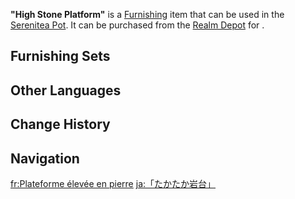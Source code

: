 {{Furnishing Infobox
|id             = 372111
|category       = Landform
|subcategory    = Mountain
|quality        = 3
|adeptal_energy = 20
|load           = 95
|reduced_load   = 47
|description    = After [[Paimon]] and [[Tubby]] had a talk about [[Merusea Village]], the latter combined the former's descriptions with her own imagination to create this stone covered in strange plants.<br>While this stone is quite tall, it is divided into two sections, with the first being a large stone commonly seen in Merusea Village, while the other is an egg-shaped rock responsible for supporting the overall weight.<br>[[Melusine]]s may be small and ill-suited to climbing, but with the aid of simple tools such as stairs, they should be able to get up and down giant stones like these without issue!
|mention        = Melusine;Paimon;Tubby
|surface        = 1
|height         = 5.3
|source1        = [[Realm Depot]]
}}
'''"High Stone Platform"''' is a [[Furnishing]] item that can be used in the [[Serenitea Pot]]. It can be purchased from the [[Realm Depot]] for {{Item|Realm Currency|30|x=80}}.

==Furnishing Sets==
{{Craft Usage|type=Furnishing Set}}

==Other Languages==
{{Other Languages|default_hidden=1
|en      = "High Stone Platform"
|zhs     = 「高高石台」
|zhs_rm  = 
|zht     = 「高高石臺」
|zht_rm  = 
|ja      = 「たかたか岩台」
|ja_rm   = "Takataka Gandai"{{Assumed}}
|ko      = 「높은 석대」
|ko_rm   = 
|es      = Peñasco alto
|fr      = Plateforme élevée en pierre
|ru      = «Высокая каменная платформа»
|th      = "แท่นหินสู้งสูง"
|th_rm   = 
|vi      = Đài Đá Cao
|de      = „Hohe Steinplattform“
|id      = "Podium Batu Tinggi"
|pt      = "Plataforma de Pedra Alta"
|tr      = "Yüksek Taş Platform"
|it      = Piattaforma elevata in pietra
}}

==Change History==
{{Change History|4.2}}

==Navigation==
{{Furnishing Navbox|exterior}}

[[fr:Plateforme élevée en pierre]]
[[ja:「たかたか岩台」]]